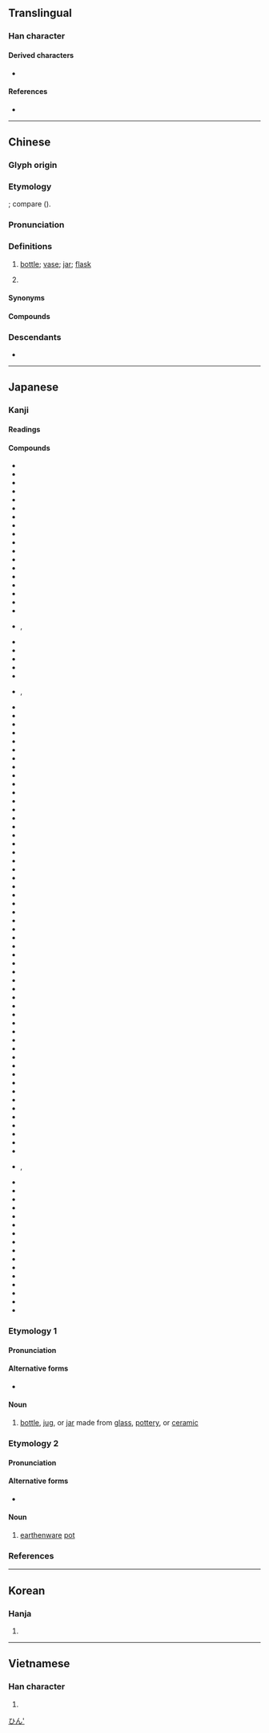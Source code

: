 {{also|甁|缾}}
{{character info/new}}
==Translingual==

===Han character===
{{Han char|rn=98|rad=瓦|as=06|sn=10|snj=11|four=81417|canj=TTMVN|ids=⿰并瓦}}

====Derived characters====
* {{l|mul|[[𦉐]]}}

====References====
* {{Han ref|kx=0749.020|dkj=21486|dj=1157.260|hdz=21425.020|uh=74F6|ud=29942|bh=B27E|bd=45694}}

----

==Chinese==
{{zh-forms|alt=缾,甁}}

===Glyph origin===
{{Han etym}}

===Etymology===
{{der|zh|aav}}; compare {{cog|km|tr=bīṅa|t=swollen, potbellied, earthen water pot}} ({{zh-ref|Schuessler, 2007}}).

===Pronunciation===
{{zh-pron
|m=píng,er=y
|m-s=
|dg=пин1
|c=ping4,peng4
|c-t=
|g=piang2/pin2
|g_note=piang2 - vernacular; pin2 - literary
|h=pfs=phìn;gd=piang2/pin2
|h_note=Meixian: piang2 - vernacular; pin2 - literary
|j=ping1
|mb=bǎing
|md=bìng
|mn=pân/ml:pêng
|mn_note=pân - vernacular; pêng - literary
|mn-t=bang5/ping5
|mn-t_note=bang5 - vernacular; ping5 - literary
|w=3bin
|x=bin2
|ma=y
|mc=y
|oc=y
|cat=n,cls
}}

===Definitions===
{{zh-hanzi}}

# [[bottle]]; [[vase]]; [[jar]]; [[flask]]
#: {{zh-x|瓶子{zi}|bottle}}
#: {{zh-x|花瓶|flower vase}}
#: {{zh-x|熱水瓶|thermos}}
# {{zh-classifier|bottled objects|t=[[bottle]]|cat=y}}
#: {{zh-x|一 瓶 酒|a bottle of wine}}

====Synonyms====
{{zh-dial|瓶子}}
{{zh-dial|瓶}}

====Compounds====
{{zh-der|井底銀瓶|來頓瓶|保溫瓶|冰瓶|半瓶醋|奶瓶|守口如瓶|寶特瓶|寶瓶|寶瓶座|拖油瓶|挈瓶|挈瓶之知|挈瓶小智|操瓶湧泉|擲瓶|新瓶舊酒|暖水瓶|水瓶|油瓶|淨瓶|湯瓶|蒸餾瓶|熱水瓶|燒瓶|球瓶|瓶刷子樹|瓶口|瓶塞|瓶墜簪折|瓶子|瓶桶|瓶爾小草|瓶罄罍恥|瓶膽|瓶落水|瓶蓋|瓶裝|瓶頸|空藏瓶|突破瓶頸|緘口如瓶|膽瓶|舊瓶新酒|花瓶|酒瓶|酒瓶椰子|金瓶梅|銀瓶|開瓶費|電熱水瓶|電瓶|魔瓶}}

===Descendants===
* {{desc|bor=1|za|bingz}}

{{zh-cat|Beginning|Vessels|Containers}}

----

==Japanese==
{{ja-kanji forms|瓶|甁}}

===Kanji===
{{ja-kanji|rs=瓦06|kyu=甁}}

====Readings====
{{ja-readings
|goon=びょう<びやう
|kanon=へい
|toon=びん
|kun=かめ-
}}

====Compounds====
{{der-top|Compounds}}
* {{ja-r|藍瓶|あいがめ}}
* {{ja-r|藍瓶役|あいがめやく}}
* {{ja-r|秋の日は釣瓶落とし|あき の ひ は つるべ おとし}}
* {{ja-r|空き瓶|あきびん}}
* {{ja-r|伊勢瓶子|いせへいじ}}
* {{ja-r|一種一瓶|いっしゅいっぺい}}
* {{ja-r|海流瓶|かいりゅうびん}}
* {{ja-r|火炎瓶|かえんびん}}
* {{ja-r|角瓶|かくびん}}
* {{ja-r|籠釣瓶|かごつるべ}}
* {{ja-r|籠釣瓶花街酔醒|^かごつるべ ^さと の ^えいざめ}}
* {{ja-r|花瓶|かびん}}
* {{ja-r|花瓶|かへい}}
* {{ja-r|瓶覗き|かめのぞき}}
* {{ja-r|ガラス瓶|ガラスびん}}
* {{ja-r|燗瓶|かんびん}}
* {{ja-r|金瓶梅|きんぺいばい}}
* {{ja-r|口を守ること瓶の如くす|くち を まもる こと かめ の ごとくす}}
* {{ja-r|花瓶|けびょう}}, {{ja-r|華瓶|けびょう}}
* {{ja-r|骨瓶|こつがめ}}
* {{ja-r|胡瓶|こへい}}
* {{ja-r|三瓶山|^さんべさん}}
* {{ja-r|漆胡瓶|しっこへい}}
* {{ja-r|溲瓶|しびん}}
* {{ja-r|瀉瓶|しゃびょう}}, {{ja-r|写瓶|しゃびょう}}
* {{ja-r|溲瓶|しゅびん}}
* {{ja-r|水瓶|すいびょう}}
* {{ja-r|水瓶|すいびん}}
* {{ja-r|素瓶|すがめ}}
* {{ja-r|硯瓶|すずりがめ}}
* {{ja-r|墨磨り瓶|すみすりがめ}}
* {{ja-r|洗気瓶|せんきびん}}
* {{ja-r|仙盞瓶|せんさんびん}}
* {{ja-r|洗瓶|せんびん}}
* {{ja-r|大瓶|たいへい}}
* {{ja-r|大瓶束|たいへいづか}}
* {{ja-r|抱瓶|だちびん}}
* {{ja-r|茶瓶|ちゃびん}}
* {{ja-r|茶瓶頭|ちゃびんあたま}}
* {{ja-r|茶瓶敷|ちゃびんしき}}
* {{ja-r|茶瓶前髪|ちゃびんまえがみ}}
* {{ja-r|釣り花瓶|つりかびん}}
* {{ja-r|釣瓶|つるべ}}
* {{ja-r|釣瓶打ち|つるべうち}}
* {{ja-r|釣瓶落とし|つるべおとし}}
* {{ja-r|釣瓶返し|つるべがえし}}
* {{ja-r|釣瓶掛ける|つるべかける}}
* {{ja-r|釣瓶竿|つるべざお}}
* {{ja-r|釣瓶鮨|つるべずし}}
* {{ja-r|釣瓶縄|つるべなわ}}
* {{ja-r|提瓶|ていへい}}
* {{ja-r|手瓶|てがめ}}
* {{ja-r|滴瓶|てきびん}}
* {{ja-r|鉄瓶|てつびん}}
* {{ja-r|手釣瓶|てつるべ}}
* {{ja-r|湯瓶|とうびん}}
* {{ja-r|陶瓶|とうへい}}
* {{ja-r|銅瓶|どうへい}}
* {{ja-r|毒瓶|どくびん}}
* {{ja-r|土瓶|どびん}}
* {{ja-r|土瓶蒸し|どびんむし}}
* {{ja-r|土瓶割|どびんわり}}
* {{ja-r|取り瓶|とりべ}}
* {{ja-r|投げ釣瓶|なげつるべ}}
* {{ja-r|並び瓶子|ならびへいじ}}
* {{ja-r|南部鉄瓶|なんぶてつびん}}
* {{ja-r|猫瓶|ねこびん}}
* {{ja-r|禿げ茶瓶|はげちゃびん}}
* {{ja-r|花瓶|はながめ}}
* {{ja-r|撥ね釣瓶|はねつるべ}}
* {{ja-r|比重瓶|ひじゅうびん}}
* {{ja-r|瓶水|びょうすい}}
* {{ja-r|瓶水を移す|びょうすい を うつす}}
* {{ja-r|漂流瓶|ひょうりゅうびん}}
* {{ja-r|秤量瓶|ひょうりょうびん}}
* {{ja-r|瓶掛|びんかけ}}
* {{ja-r|瓶詰め|びんづめ}}
* {{ja-r|振り釣瓶|ふりつるべ}}
* {{ja-r|瓶花|へいか}}, {{ja-r|瓶華|へいか}}
* {{ja-r|瓶子|へいし}}
* {{ja-r|瓶子|へいじ}}
* {{ja-r|瓶子草|へいしそう}}
* {{ja-r|瓶水|へいすい}}
* {{ja-r|瓶中|へいちゅう}}
* {{ja-r|瓶裏|へいり}}
* {{ja-r|宝瓶|ほうびょう}}
* {{ja-r|宝瓶宮|^ほうへいきゅう}}
* {{ja-r|哺乳瓶|ほにゅうびん}}
* {{ja-r|魔法瓶|まほうびん}}
* {{ja-r|瓶原|^みかのはら}}
* {{ja-r|水瓶|みずがめ}}
* {{ja-r|水瓶座|^みずがめざ}}
* {{ja-r|梅瓶|メイピン}}
* {{ja-r|ライデン瓶|ライデンびん}}
* {{ja-r|脇花瓶|わきかびん}}
{{der-bottom}}

{{wikipedia|lang=ja}}

===Etymology 1===
{{ja-kanjitab|びん|yomi=o}}

====Pronunciation====
{{ja-pron|yomi=toon|びん|acc=1|acc_ref=DJR,NHK}}

====Alternative forms====
* {{ja-l|壜}}

====Noun====
{{ja-noun|びん}}

# [[bottle]], [[jug]], or [[jar]] made from [[glass]], [[pottery]], or [[ceramic]]

===Etymology 2===
{{ja-kanjitab|かめ|yomi=k}}

====Pronunciation====
{{ja-pron|yomi=k|かめ|acc=2|acc_ref=DJR,NHK}}

====Alternative forms====
* {{ja-l|甕}}

====Noun====
{{ja-noun|かめ}}

# [[earthenware]] [[pot]]

===References===
<references/>

[[Category:ja:Containers|ひん']]

----

==Korean==

===Hanja===
{{ko-hanja/new|병|병}}

# {{hanja form of|병|[[bottle]]; [[jar]]}}

----

==Vietnamese==

===Han character===
{{vi-hantu|[[bình]]|rs=瓦06}}

# {{rfdef|vi|sort=瓦06}}